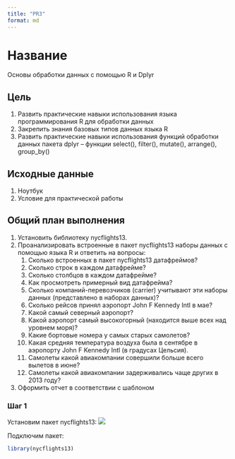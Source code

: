 ```yaml
---
title: "PR3"
format: md
---
```


# Название

Основы обработки данных с помощью R и Dplyr

## Цель

1.  Развить практические навыки использования языка программирования R для обработки данных
2.  Закрепить знания базовых типов данных языка R
3.  Развить практические навыки использования функций обработки данных пакета dplyr – функции select(), filter(), mutate(), arrange(), group_by()

## Исходные данные

1.  Ноутбук
2.  Условие для практической работы

## Общий план выполнения

1.  Установить библиотеку nycflights13.
2.  Проанализировать встроенные в пакет nycflights13 наборы данных с помощью языка R и ответить на вопросы:
    1.  Сколько встроенных в пакет nycflights13 датафреймов?
    2.  Сколько строк в каждом датафрейме?
    3.  Сколько столбцов в каждом датафрейме?
    4.  Как просмотреть примерный вид датафрейма?
    5.  Сколько компаний-перевозчиков (carrier) учитывают эти наборы данных (представлено в наборах данных)?
    6.  Сколько рейсов принял аэропорт John F Kennedy Intl в мае?
    7.  Какой самый северный аэропорт?
    8.  Какой аэропорт самый высокогорный (находится выше всех над уровнем моря)?
    9.  Какие бортовые номера у самых старых самолетов?
    10. Какая средняя температура воздуха была в сентябре в аэропорту John F Kennedy Intl (в градусах Цельсия).
    11. Самолеты какой авиакомпании совершили больше всего вылетов в июне?
    12. Самолеты какой авиакомпании задерживались чаще других в 2013 году?
3.  Оформить отчет в соответствии с шаблоном

### Шаг 1

Установим пакет nycflights13: ![](../img/img3_1.png)

Подключим пакет:

```r
library(nycflights13)
```
